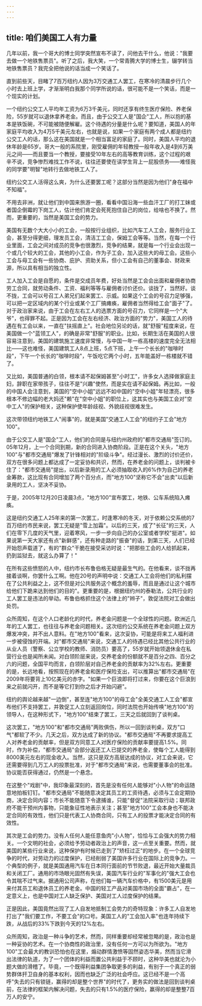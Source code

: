 ```yaml
---
---
---
```

title: 咱们美国工人有力量
---



几年以前，我一个哥大的博士同学突然宣布不读了，问他去干什么，他说："我要去做一个地铁售票员"。听了之后，我大笑，一个常青腾大学的博士生，辍学转当地铁售票员？我完全把他说的话当成一个笑话了。

直到前些天，目睹了7百万纽约人因为3万交通工人罢工，在寒冷的清晨步行几个小时去上班上学，才渐渐明白我那个同学所说的话，很可能不是一个笑话，而是一个现实的计划。

一个纽约公交工人平均年工资为6万3千美元，同时还享有终生医疗保险、养老保险，55岁就可以退休拿养老金。而且，由于公交工人是"国企"工人，所以抱的基本是铁饭碗，不可能被随便解雇。这个待遇的分量是什么呢？要知道，美国人的年家庭平均收入为4万5千美元左右，也就是说，如果一个家庭有两个成人都是纽约公交工人的话，那么这在美国就是一个相当富足的家庭了。同时，美国人平均的退休年龄是65岁。哥大一般的系院里，刚受雇佣的年轻教授一般年收入是4到6万美元之间――而且要当一个教授，要接受10年左右的高等教育训练，这个过程的艰辛不说，竞争惨烈难找工作不说，往往还要使在读学生背上一屁股债务――难怪我的同学要"明智"地转行去做地铁工人了。

纽约公交工人活得这么爽，为什么还要罢工呢？这部分当然是因为他们"身在福中不知福"。

不用去非洲，就让他们到中国来旅游一圈，看看中国沿海一些血汗工厂的打工妹或者国企倒霉的下岗工人，估计他们肯定会死死抱住自己的岗位，给啥也不换了。然而，更重要的，当然是美国工会的势力。

美国有无数个大大小小的工会，一般按行业组织，比如汽车工人工会，服务行业工会，甚至分得更细，理发员工会，清洁工工会，保姆工会等等。当然，在每一个行业里面，工会之间对成员的竞争也很激烈，竞争的结果，就是每一个行业会出现一个或几个较大的工会，其他的小工会，作为子工会，加入这些大的母工会。这些小工会与母工会有一些协商、庇护、资助关系，但小工会有自己的董事会、财政来源，所以具有相当的独立性。

工人加入工会是自愿的，条件是交成员年费，好处当然是工会会出面和雇佣者协商劳工合同，就劳动条件、工资、福利等等与雇佣者讨价还价。谈拢了，当然好。谈不拢，工会可以号召工人弟兄们起来罢工、示威。如果这个工会的号召力足够强，可以把一定区域内的某个行业或某个工厂搞瘫痪，雇佣者当然得给工会"面子"了。对于政治家来说，由于工会在左右工人的选票方面的号召力，它同样是一个"大爷"，也得罪不起。正是因为工会在左右经济、政治方面的"势力"，美国工人的待遇在有工会以来，一直在"扶摇直上"。社会地位另论的话，就"舒服"程度来说，在美国做一个"蓝领工人"，的确是非常"舒服"的职业。比如，长期生活在美国的人很容易注意到，美国的建筑施工速度非常慢，与中国一年一栋高楼的速度完全无法相比――这也难怪，美国建筑工人8点上班，5点下班，上午一个长长的"咖啡时段"，下午一个长长的"咖啡时段"，午饭吃它两个小时，五年能盖好一栋楼就不错了。

又比如，美国普通的白领，根本请不起保姆甚至"小时工"，许多女人选择做家庭主妇，辞职在家带孩子，往往不是"兴趣"使然，而是实在请不起保姆。再比如，一般的中国人会注意到，美国的"空中小姐"远远不如中国的"空中小姐"年轻漂亮，很多根本不修边幅的老大妈还"赖"在"空中小姐"的职位上，这其实也与美国工会对"空中工人"的保护相关，这种保护使年龄歧视、外貌歧视很难发生。

这次带领纽约地铁工人"闹事"的，就是美国"交通工人工会"的纽约子工会"地方100"。

由于公交工人是"国企"工人，他们的合同是与纽约州政府的"都市交通局"签订的。05年12月，上一个合同到期，新的合同进入协商阶段。正是在这个关头，"地方100"与"都市交通局"爆发了针锋相对的"阶级斗争"。经过漫长、激烈的讨价还价，双方在很多问题上都达成了一定妥协和共识，然而，在养老金的问题上，谈判被卡住了："都市交通局"提出，以后新录用的工人必须抽取收入的6%作为自己的养老金筹款，这比现有合同增加了两个百分点，而"地方100"坚称它不会"出卖"以后新录用的工人，坚决不妥协。

于是，2005年12月20日凌晨3点，"地方100"宣布罢工，地铁、公车系统陷入瘫痪。

这是纽约交通工人25年来的第一次罢工，时逢寒冷的冬天，对于依赖公交系统的7百万纽约市民来说，罢工无疑是"雪上加霜"。以后的三天，成了"长征"的三天，人们在零下几度的天气里，迎着寒风，一步一步向自己的办公室或者学校"挺进"。如果说第一天大家还有点"新鲜感"，还有种走路的"振奋"的话，到第三天，人们已经开始怨声载道了，有的"群众"干脆在接受采访时说："把那些工会的人给抓起来，扔到监狱去，就这么办算了！"

在所有这些愤怒的人中，纽约市长布鲁伯格无疑是最生气的。在他看来，谈不拢再接着谈啊，你罢什么工啊。他在20号的声明中说：交通工人工会将他们的私利摆在了公共利益之上，这不但是对公共服务这个概念的羞辱，而且是通过让这个城市给他们下跪来达到他们的目的"。更重要的是，根据纽约州的泰勒法，公共行业的工人罢工是违法的举动。布鲁伯格抓住这个法律上的"辫子"，敦促法院对工会做出处罚。

众所周知，在这个人口老龄化的时代，养老金问题是一个全球性的问题。欧洲近几年的工人罢工，也往往与养老金问题相关。这次纽约公交系统在养老金问题上双方爆发冲突，并不出人意料。在"地方100"看来，这次妥协，可能是将来工人福利进一步被侵蚀的开端。对"都市交通局"来说，交通工人的待遇已经比其他公共行业的从业人员（警察、公立学校的教师、消防员）要高了，55岁就开始领退休金在私营行业也是闻所未闻。对白领阶层来说，交养老金的份额就不是百分之四、百分之六的问题，全国平均而言，白领阶层对自己养老金的贡献率为32%左右。更重要的是，长远地看，按照现在的养老金和医疗保险支出，可以推算出"都市交通局"在2009年将要背上10亿美元的赤字。"如果一个巨浪即将打过来，你要在这个巨浪到来之前就闪开，而不是等它打到你之后才开始闪避"。

纽约的舆论越来越"一边倒"，甚至连"地方100"的母工会"全美交通工人工会"都宣布他们不支持罢工，并敦促工人立刻返回岗位，同时法院也开始传唤"地方100"的领导人，在这种形式下，"地方100"结束了罢工，三天之后就回到了谈判桌。

这次罢工，"地方100"和"都市交通局"两败俱伤，所以一回到谈判桌，双方"口气"都软了不少。几天之后，双方达成了新的协议。"都市交通局"不再要求提高工人对养老金的贡献率，但是双方同意工人对医疗保险的贡献率要提高1.5%。同时，作为补偿，"都市交通局"会部分返还工人已提交的养老金，使每个工人能得到8000美元左右的现金收入。当然，这只是双方高层达成的协议，对工会来说，它还需要得到几万工人的投票批准，对于"都市交通局"来说，也需要董事会的批准。协议能否获得通过，仍然是一个悬念。

在这整个"戏剧"中，我印象最深刻的，首先是没有任何人能够对"小人物"的命运随意地拍板钉钉。"都市交通局"不能随意决定其员工的工资待遇，必须与工会定期协商，决定合同内容；市长不能随意下令逮捕谁，只能"督促"法院采取行动；联邦政府不能干预州内事物，只能象征性地表示关注；甚至"地方100"工会本身也不能决定合同的有效性，他们只是代表工人协商合同，只有工人的投票才能决定合同的有效性。

其次是工会的势力。没有人任何人能任意鱼肉"小人物"，恰恰与工会强大的势力相关。一个文明的社会，必须给予劳动者政治上的声音，这一点至关重要。然而，就美国的某些行业来说，这种保护有时候已走到了"矫枉过正"的地步。在一个全球竞争的时代，对劳动力的过度保护，已经削弱了美国许多行业在国际上的竞争力。一个典型的例子，就是美国通用汽车在日本同行面前的节节败退，最近开始大量裁员和关闭工厂。通用的市场眼光固然有失误，美国汽车行业的"军事化的"强大工会也令其喘不过气来。据通用公司声称，在他们每一辆汽车价格中，有1500美元是用来付其员工和退休员工的养老金。中国的轻工产品对美国市场的全面"霸占"，在一定意义上，也是中国对工人缺乏保护、美国对工人过度保护的结果。

正是因此，美国竟然出现了工人自发地抵制工会势力的奇特现象：许多工人自发地打出了"我们要工作，不要工会"的口号。美国工人的"工会加入率"也连年持续下跌，从战后的33%下跌到今天的12%左右。

众所周知，政治是一种斗争的艺术，然而，同样重要却经常被忽略的是，政治也是一种妥协的艺术。在一个协商性的政治里，没有任何一方可以为所欲为。"地方100"工会最大的教训恐怕也在这里，煽动群情激愤等固然姿态华美，然而当它滑出法律的轨道，为了一个团体的利益而置公共利益于不顾时，这种华美也就沦为小题大做的滑稽了。毕竟，一个既得利益集团争取更多的利益，有别于一个真正的弱势群体扞卫自身的基本权利，因而也缺乏广泛的社会呼应。这已经不是一个高呼"失去的只有锁链，赢得的却是整个世界"的时代了，更务实的做法是回到谈判桌前，在法律的框架内解决问题，失去的只有1.5%的医疗保险，赢得的却是整整7百万人的安宁。